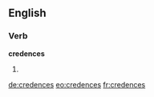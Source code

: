 ==English==

===Verb===
'''credences'''

# {{en-third-person singular of|credence}}

[[de:credences]]
[[eo:credences]]
[[fr:credences]]